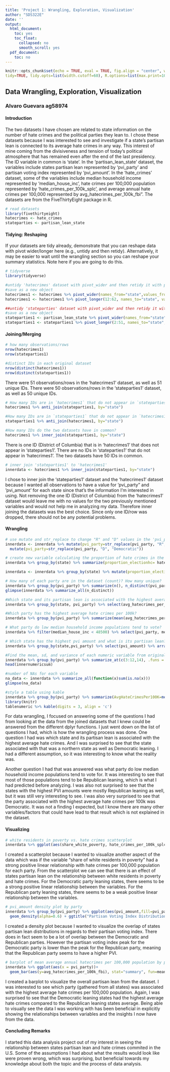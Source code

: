 ```yaml
---
title: 'Project 1: Wrangling, Exploration, Visualization'
author: "SDS322E"
date: ''
output:
  html_document:
    toc: yes
    toc_float:
      collapsed: no
      smooth_scroll: yes
  pdf_document:
    toc: no
---
```


```r
knitr::opts_chunk$set(echo = TRUE, eval = TRUE, fig.align = "center", warning = F, message = F,
tidy=TRUE, tidy.opts=list(width.cutoff=60), R.options=list(max.print=100))
```

## Data Wrangling, Exploration, Visualization

### Alvaro Guevara ag58974

#### Introduction 

The two datasets I have chosen are related to state information on the number of hate crimes and the political parties they lean to. I chose these datasets because I was interested to see and investigate if a state's partisan lean is connected to its average hate crimes in any way. This interest of mine coming from the divisiveness and tension of today's political atmosphere that has remained even after the end of the last presidency. The ID variable in common is 'state'. In the 'partisan_lean_state' dataset, the variables include states partisan lean represented by 'pvi_party' and partisan voting index represented by 'pvi_amount'. In the 'hate_crimes' dataset, some of the variables include median household income represented by 'median_house_inc', hate crimes per 100,000 population represented by 'hate_crimes_per_100k_splc', and average annual hate crimes per 100,000 represented by avg_hatecrimes_per_100k_fbi". The datasets are from the FiveThirtyEight package in R.

```R
# read datasets
library(fivethirtyeight)
hatecrimes <- hate_crimes
stateparties <- partisan_lean_state
```

#### Tidying: Reshaping

If your datasets are tidy already, demonstrate that you can reshape data with pivot wider/longer here (e.g., untidy and then retidy). Alternatively, it may be easier to wait until the wrangling section so you can reshape your summary statistics. Note here if you are going to do this.

```R
# tidyverse
library(tidyverse)

#untidy 'hatecrimes' dataset with pivot_wider and then retidy it with pivot_longer
#save as a new object
hatecrimes1 <- hatecrimes %>% pivot_wider(names_from="state",values_from="share_vote_trump")
hatecrimes1 <- hatecrimes1 %>% pivot_longer(12:62, names_to="state", values_to="share_vote_trump", values_drop_na=T) %>% relocate(state, .before = state_abbrev) %>% relocate(share_vote_trump, .before = hate_crimes_per_100k_splc) 

##untidy 'stateparties' dataset with pivot_wider and then retidy it with pivot_longer
#save as a new object
stateparties1 <- partisan_lean_state %>% pivot_wider(names_from="state",values_from="pvi_party")
stateparties1 <- stateparties1 %>% pivot_longer(2:51, names_to="state", values_to="pvi_party", values_drop_na=T) %>% arrange(state) %>% relocate(state, pvi_party, .before = pvi_amount)
```

    
#### Joining/Merging

```R
# how many observations/rows
nrow(hatecrimes1)
nrow(stateparties1)

#distinct IDs in each original dataset
nrow(distinct(hatecrimes1))
nrow(distinct(stateparties1))
```

There were 51 observations/rows in the 'hatecrimes1' dataset, as well as 51 unique IDs. There were 50 observations/rows in the 'stateparties1' dataset, as well as 50 unique IDs.

```R
# How many IDs are in `hatecrimes1` that do not appear in `stateparties1`?
hatecrimes1 %>% anti_join(stateparties1, by="state")

#How many IDs are in `stateparties1` that do not appear in `hatecrimes1`?
stateparties1 %>% anti_join(hatecrimes1, by="state")

#How many IDs do the two datasets have in common?
hatecrimes1 %>% inner_join(stateparties1, by="state")
```

There is one ID (District of Columbia) that is in 'hatecrimes1' that does not appear in 'stateparties1'. There are no IDs in 'stateparties1' that do not appear in 'hatecrimes1'. The two datasets have 50 IDs in common.

```R
# inner join 'stateparties1' to 'hatecrimes1'
innerdata <- hatecrimes1 %>% inner_join(stateparties1, by="state")
```

I chose to inner join the 'stateparties1' dataset and the 'hatecrimes1' dataset because I wanted all observations to have a value for 'pvi_party" and 'pvi_amount' for each state since that's the information I'm interested in using. Not removing the one ID (District of Columbia) from the 'hatecrimes1' dataset would leave me with no values for the two previously mentioned variables and would not help me in analyzing my data. Therefore inner joining the datasets was the best choice. Since only one ID/row was dropped, there should not be any potential problems. 

####  Wrangling

```R
# use mutate and str_replace to change "R" and "D" values in the 'pvi_party' column to the full names of the parties
innerdata <- innerdata %>% mutate(pvi_party=str_replace(pvi_party, "R", "Republican")) %>%
  mutate(pvi_party=str_replace(pvi_party, "D", "Democratic"))

# create new variable calculating the proportion of hate crimes in the week after the Nov 2016 election compared to the yearly average of hate crimes per state
innerdata %>% group_by(state) %>% summarize(proportion_electionhc= hate_crimes_per_100k_splc/avg_hatecrimes_per_100k_fbi)

innerdata <- innerdata %>% group_by(state) %>% mutate(proportion_electionhc= hate_crimes_per_100k_splc/avg_hatecrimes_per_100k_fbi)

# How many of each party are in the dataset (count)? How many unique?
innerdata %>% group_by(pvi_party) %>% summarize(n(), n_distinct(pvi_party))
glimpse(innerdata %>% summarize_all(n_distinct))

#Which state and its partisan lean is associated with the highest average hate crimes per 100k?
innerdata %>% group_by(state, pvi_party) %>% select(avg_hatecrimes_per_100k_fbi) %>% arrange(desc(avg_hatecrimes_per_100k_fbi))

#Which party has the highest average hate crimes per 100k?
innerdata %>% group_by(pvi_party) %>% summarize(mean(avg_hatecrimes_per_100k_fbi, na.rm = T))

# What party do low median household income populations tend to vote?
innerdata %>% filter(median_house_inc < 48500) %>% select(pvi_party, median_house_inc, state)

# Which state has the highest pvi amount and what is its partisan lean?
innerdata %>% group_by(state,pvi_party) %>% select(pvi_amount) %>% arrange(desc(pvi_amount))

#Find the mean, sd, and variance of each numeric variable from original inner join, grouping by party
innerdata %>% group_by(pvi_party) %>% summarize_at(c(3:12,14), .funs = list(mean=mean,sd=sd, var=var), na.rm=T) -> innernumericsum
head(innernumericsum)

#number of NAs for each variable
na_data <- innerdata %>% summarize_all(function(x)sum(is.na(x)))
glimpse(na_data)

#style a table using kable
innerdata %>% group_by(pvi_party) %>% summarize(AvgHateCrimesPer100K=mean(avg_hatecrimes_per_100k_fbi, na.rm = T), AvgVoteTrump=mean(share_vote_trump, na.rm=T), AvgHSDegree=mean(share_pop_hs)) -> tablenumeric
library(knitr)
tablenumeric %>% kable(digits = 3, align = 'c')
```

For data wrangling, I focused on answering some of the questions I had from looking at the data from the joined datasets that I knew could be answered from the different dplyr functions. I just went down on the list of questions I had, which is how the wrangling process was done. One question I had was which state and its partisan lean is associated with the highest average hate crimes. And I was surprised to see that the state associated with that was a northern state as well as Democratic leaning. I had a different assumption, so it was interesting to know what the reality was. 

Another question I had that was answered was what party do low median household income populations tend to vote for. It was interesting to see that most of those populations tend to be Republican leaning, which is what I had predicted before analyzing. I was also not surprised to see that the states with the highest PVI amounts were mostly Republican leaning as well, but it was still very interesting to see. I was also very surprised to see that the party associated with the highest average hate crimes per 100k was Democratic. It was not a finding I expected, but I know there are many other variables/factors that could have lead to that result which is not explained in the dataset.


#### Visualizing

```R
# white residents in poverty vs. hate crimes scatterplot
innerdata %>% ggplot(aes(share_white_poverty, hate_crimes_per_100k_splc, color=pvi_party)) + ggtitle("White Residents in Poverty vs. Hate Crimes Per 100,000 Population by Party") + geom_point() + geom_smooth(method = "lm") + xlab("Share of White Residents in Poverty") + ylab("Hate Crimes Per 100K") + scale_color_brewer(palette="Accent")
```

I created a scatterplot because I wanted to visualize another aspect of the data which was if the variable "share of white residents in poverty" had a strong positive linear relationship with hate crimes per 100,000 population for each party. From the scatterplot we can see that there is an effect of states partisan lean on the relationship between white residents in poverty and hate crimes. For the Democratic party leaning states, there seems to be a strong positive linear relationship between the variables. For the Republican party leaning states, there seems to be a weak positive linear relationship between the variables. 

```R
# pvi_amount density plot by party
innerdata %>% group_by(pvi_party) %>% ggplot(aes(pvi_amount,fill=pvi_party))+
  geom_density(alpha=0.6) + ggtitle("Partisan Voting Index Distribution by Party") + xlab("Partisan Voting Index") + scale_fill_brewer(palette="Dark2") + geom_vline(aes(xintercept = mean(pvi_amount), linetype="solid"))
```

I created a density plot because I wanted to visualize the overlap of states partisan lean distributions in regards to their partisan voting index. There does in fact seem to be a lot of overlap between the Democratic and Republican parties. However the partisan voting index peak for the Democratic party is lower than the peak for the Republican party, meaning that the Republican party seems to have a higher PVI.

```R
# barplot of mean average annual hatecrimes per 100,000 population by partisan lean
innerdata %>% ggplot(aes(x = pvi_party))+
  geom_bar(aes(y=avg_hatecrimes_per_100k_fbi), stat="summary", fun=mean) + ggtitle("Average Annual Hatecrimes per 100K by Partisan Lean") + xlab("Party") + ylab("Average Hate Crimes Per 100k") + theme_classic() + geom_errorbar(aes(y=avg_hatecrimes_per_100k_fbi),stat="summary", fun.data=mean_se, width=.5)
```

I created a barplot to visualize the overall partisan lean from the dataset. I was interested to see which party (gathered from all states) was associated with the highest average hate crimes per 100,000 population. Again, I was surprised to see that the Democratic leaning states had the highest average hate crimes compared to the Republican leaning states average. Being able to visually see the data I was working with has been beneficial in explicitly showing the relationships between variables and the insights I now have from the data.

#### Concluding Remarks

I started this data analysis project out of my interest in seeing the relationship between states partisan lean and hate crimes commited in the U.S. Some of the assumptions I had about what the results would look like were proven wrong, which was surprising, but beneficial towards my knowledge about both the topic and the process of data analysis.




